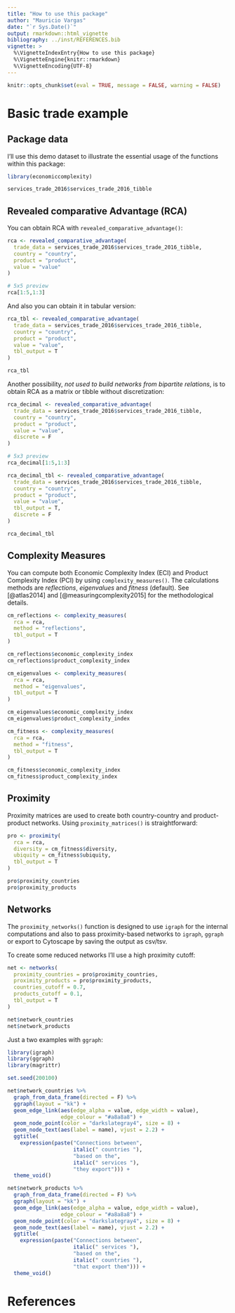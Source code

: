```yaml
---
title: "How to use this package"
author: "Mauricio Vargas"
date: "`r Sys.Date()`"
output: rmarkdown::html_vignette
bibliography: ../inst/REFERENCES.bib
vignette: >
  %\VignetteIndexEntry{How to use this package}
  %\VignetteEngine{knitr::rmarkdown}
  %\VignetteEncoding{UTF-8}
---
```


```r
knitr::opts_chunk$set(eval = TRUE, message = FALSE, warning = FALSE)
```

# Basic trade example

## Package data

I'll use this demo dataset to illustrate the essential usage of the functions 
within this package:

```r
library(economiccomplexity)

services_trade_2016$services_trade_2016_tibble
```

## Revealed comparative Advantage (RCA)

You can obtain RCA with `revealed_comparative_advantage()`:
```r
rca <- revealed_comparative_advantage(
  trade_data = services_trade_2016$services_trade_2016_tibble, 
  country = "country",
  product = "product", 
  value = "value"
)

# 5x5 preview
rca[1:5,1:3]
```

And also you can obtain it in tabular version:
```r
rca_tbl <- revealed_comparative_advantage(
  trade_data = services_trade_2016$services_trade_2016_tibble, 
  country = "country",
  product = "product", 
  value = "value",
  tbl_output = T
)

rca_tbl
```

Another possibility, *not used to build networks from bipartite relations*, is 
to obtain RCA as a matrix or tibble without discretization:

```r
rca_decimal <- revealed_comparative_advantage(
  trade_data = services_trade_2016$services_trade_2016_tibble, 
  country = "country",
  product = "product", 
  value = "value",
  discrete = F
)

# 5x3 preview
rca_decimal[1:5,1:3]
```

```r
rca_decimal_tbl <- revealed_comparative_advantage(
  trade_data = services_trade_2016$services_trade_2016_tibble, 
  country = "country",
  product = "product", 
  value = "value",
  tbl_output = T,
  discrete = F
)

rca_decimal_tbl
```

## Complexity Measures

You can compute both Economic Complexity Index (ECI) and Product Complexity 
Index (PCI) by using `complexity_measures()`. The calculations methods are 
*reflections*, *eigenvalues* and *fitness* (default). See [@atlas2014] and 
[@measuringcomplexity2015] for the methodological details.

```r
cm_reflections <- complexity_measures(
  rca = rca, 
  method = "reflections", 
  tbl_output = T
)

cm_reflections$economic_complexity_index
cm_reflections$product_complexity_index
```

```r
cm_eigenvalues <- complexity_measures(
  rca = rca,
  method = "eigenvalues",
  tbl_output = T
)

cm_eigenvalues$economic_complexity_index
cm_eigenvalues$product_complexity_index
```

```r
cm_fitness <- complexity_measures(
  rca = rca,
  method = "fitness", 
  tbl_output = T
)

cm_fitness$economic_complexity_index
cm_fitness$product_complexity_index
```

## Proximity

Proximity matrices are used to create both country-country and product-product 
networks. Using `proximity_matrices()` is straightforward:

```r
pro <- proximity(
  rca = rca,
  diversity = cm_fitness$diversity,
  ubiquity = cm_fitness$ubiquity,
  tbl_output = T
)

pro$proximity_countries
pro$proximity_products
```

## Networks

The `proximity_networks()` function is designed to use `igraph` for the internal
computations and also to pass proximity-based networks to `igraph`, `ggraph` 
or export to Cytoscape by saving the output as csv/tsv.

To create some reduced networks I'll use a high proximity cutoff:

```r
net <- networks(
  proximity_countries = pro$proximity_countries,
  proximity_products = pro$proximity_products,
  countries_cutoff = 0.7,
  products_cutoff = 0.1,
  tbl_output = T
)

net$network_countries
net$network_products
```

Just a two examples with `ggraph`:

```r
library(igraph)
library(ggraph)
library(magrittr)

set.seed(200100)

net$network_countries %>% 
  graph_from_data_frame(directed = F) %>% 
  ggraph(layout = "kk") +
  geom_edge_link(aes(edge_alpha = value, edge_width = value), 
                 edge_colour = "#a8a8a8") +
  geom_node_point(color = "darkslategray4", size = 8) +
  geom_node_text(aes(label = name), vjust = 2.2) +
  ggtitle(
    expression(paste("Connections between",
                     italic(" countries "),
                     "based on the",
                     italic(" services "),
                     "they export"))) +
  theme_void()
```

```r
net$network_products %>% 
  graph_from_data_frame(directed = F) %>% 
  ggraph(layout = "kk") +
  geom_edge_link(aes(edge_alpha = value, edge_width = value), 
                 edge_colour = "#a8a8a8") +
  geom_node_point(color = "darkslategray4", size = 8) +
  geom_node_text(aes(label = name), vjust = 2.2) +
  ggtitle(
    expression(paste("Connections between",
                     italic(" services "),
                     "based on the",
                     italic(" countries "),
                     "that export them"))) +
  theme_void()
```

# References
